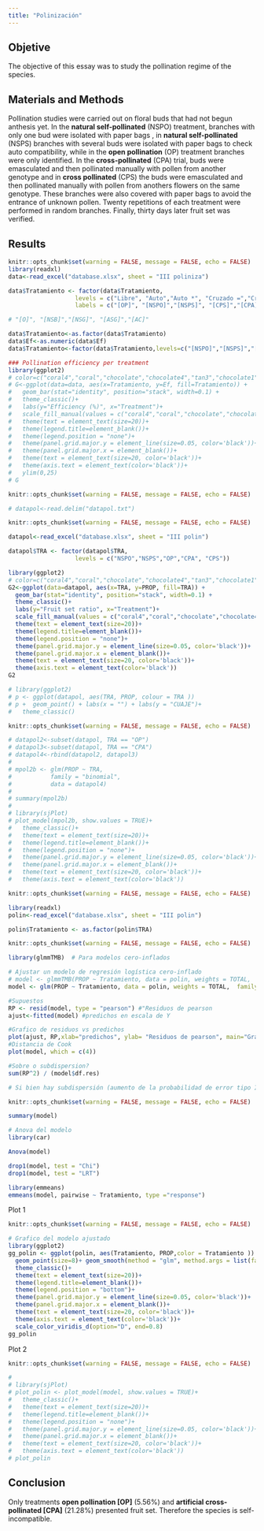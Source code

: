 ```yaml
---
title: "Polinización"
---
```


## Objetive
The objective of this essay was to study the pollination regime of the species.

## Materials and Methods
Pollination studies were carried out on floral buds that had not begun anthesis yet. In the **natural self-pollinated** (NSPO) treatment, branches with only one bud were isolated with paper bags , in **natural self-pollinated** (NSPS) branches with several buds were isolated with paper bags to check auto compatibility, while in the **open pollination** (OP) treatment branches were only identified. In the **cross-pollinated** (CPA) trial, buds were emasculated and then pollinated manually with pollen from another genotype and in **cross pollinated** (CPS) the buds were emasculated and then pollinated manually with pollen from anothers flowers on the same genotype. These branches were also covered with paper bags to avoid the entrance of unknown pollen. Twenty repetitions of each treatment were performed in random branches. Finally, thirty days later fruit set was verified.
 
## Results
```r
knitr::opts_chunk$set(warning = FALSE, message = FALSE, echo = FALSE)
library(readxl)
data<-read_excel("database.xlsx", sheet = "III poliniza")

data$Tratamiento <- factor(data$Tratamiento,
                   levels = c("Libre", "Auto","Auto *", "Cruzado =","Cruzado *"),
                   labels = c("[OP]", "[NSPO]","[NSPS]", "[CPS]","[CPA]"))

# "[O]", "[NSB]","[NSG]", "[ASG]","[AC]"

data$Tratamiento<-as.factor(data$Tratamiento)
data$Ef<-as.numeric(data$Ef)
data$Tratamiento<-factor(data$Tratamiento,levels=c("[NSPO]","[NSPS]","[OP]","[CPA]", "[CPS]"))

### Pollination efficiency per treatment
library(ggplot2)
# color=c("coral4","coral","chocolate","chocolate4","tan3","chocolate1")
# G<-ggplot(data=data, aes(x=Tratamiento, y=Ef, fill=Tratamiento)) +
#   geom_bar(stat="identity", position="stack", width=0.1) +
#   theme_classic()+
#   labs(y="Efficiency (%)", x="Treatment")+
#   scale_fill_manual(values = c("coral4","coral","chocolate","chocolate4","tan3"))+
#   theme(text = element_text(size=20))+
#   theme(legend.title=element_blank())+
#   theme(legend.position = "none")+
#   theme(panel.grid.major.y = element_line(size=0.05, color='black'))+
#   theme(panel.grid.major.x = element_blank())+
#   theme(text = element_text(size=20, color='black'))+
#   theme(axis.text = element_text(color='black'))+
#   ylim(0,25)
# G
```

```r
knitr::opts_chunk$set(warning = FALSE, message = FALSE, echo = FALSE)

# datapol<-read.delim("datapol.txt")

```

```r
knitr::opts_chunk$set(warning = FALSE, message = FALSE, echo = FALSE)

datapol<-read_excel("database.xlsx", sheet = "III polin")

datapol$TRA <- factor(datapol$TRA,
                   levels = c("NSPO","NSPS","OP","CPA", "CPS"))

library(ggplot2)
# color=c("coral4","coral","chocolate","chocolate4","tan3","chocolate1")
G2<-ggplot(data=datapol, aes(x=TRA, y=PROP, fill=TRA)) +
  geom_bar(stat="identity", position="stack", width=0.1) +
  theme_classic()+
  labs(y="Fruit set ratio", x="Treatment")+
  scale_fill_manual(values = c("coral4","coral","chocolate","chocolate4","tan3"))+
  theme(text = element_text(size=20))+
  theme(legend.title=element_blank())+
  theme(legend.position = "none")+
  theme(panel.grid.major.y = element_line(size=0.05, color='black'))+
  theme(panel.grid.major.x = element_blank())+
  theme(text = element_text(size=20, color='black'))+
  theme(axis.text = element_text(color='black'))
G2

# library(ggplot2)
# p <- ggplot(datapol, aes(TRA, PROP, colour = TRA ))
# p +  geom_point() + labs(x = "") + labs(y = "CUAJE")+
#   theme_classic()

```

```r
knitr::opts_chunk$set(warning = FALSE, message = FALSE, echo = FALSE)

# datapol2<-subset(datapol, TRA == "OP")
# datapol3<-subset(datapol, TRA == "CPA")
# datapol4<-rbind(datapol2, datapol3)
# 
# mpol2b <- glm(PROP ~ TRA,
#           family = "binomial",
#           data = datapol4)
# 
# summary(mpol2b)
# 
# library(sjPlot)
# plot_model(mpol2b, show.values = TRUE)+
#   theme_classic()+
#   theme(text = element_text(size=20))+
#   theme(legend.title=element_blank())+
#   theme(legend.position = "none")+
#   theme(panel.grid.major.y = element_line(size=0.05, color='black'))+
#   theme(panel.grid.major.x = element_blank())+
#   theme(text = element_text(size=20, color='black'))+
#   theme(axis.text = element_text(color='black'))


```

```r
knitr::opts_chunk$set(warning = FALSE, message = FALSE, echo = FALSE)

library(readxl)
polin<-read_excel("database.xlsx", sheet = "III polin")

polin$Tratamiento <- as.factor(polin$TRA)

```

```r
knitr::opts_chunk$set(warning = FALSE, message = FALSE, echo = FALSE)

library(glmmTMB)  # Para modelos cero-inflados

# Ajustar un modelo de regresión logística cero-inflado
# model <- glmmTMB(PROP ~ Tratamiento, data = polin, weights = TOTAL,  family = binomial())
model <- glm(PROP ~ Tratamiento, data = polin, weights = TOTAL,  family = "quasibinomial")

#Supuestos
RP <- resid(model, type = "pearson") #"Residuos de pearson
ajust<-fitted(model) #predichos en escala de Y

#Grafico de residuos vs predichos
plot(ajust, RP,xlab="predichos", ylab= "Residuos de pearson", main="Gráfico de RP vs PRED", cex.main=.8)
#Distancia de Cook
plot(model, which = c(4)) 

#Sobre o subdispersion?
sum(RP^2) / (model$df.res)

# Si bien hay subdispersión (aumento de la probabilidad de error tipo II) es más dificil de encontrar diferencias, todo se vuelve menos significativo y a pesar de esto se encuentran las diferencias. Es evidente que en los 3 tratamientos en los que no se evidenció ningun fruto no habrá significancia más alla de sobre o sub dispersión de los datos.

```

```r
knitr::opts_chunk$set(warning = FALSE, message = FALSE, echo = FALSE)

summary(model)

# Anova del modelo
library(car)

Anova(model)

drop1(model, test = "Chi")
drop1(model, test = "LRT")

library(emmeans)
emmeans(model, pairwise ~ Tratamiento, type ="response")

```
Plot 1

```r
knitr::opts_chunk$set(warning = FALSE, message = FALSE, echo = FALSE)

# Grafico del modelo ajustado
library(ggplot2)
gg_polin <- ggplot(polin, aes(Tratamiento, PROP,color = Tratamiento )) +
  geom_point(size=8)+ geom_smooth(method = "glm", method.args = list(family = "binomial"), se = FALSE) + labs(x = "Tratamiento de polinización") + labs(y = "Cuajado")+
  theme_classic()+
  theme(text = element_text(size=20))+
  theme(legend.title=element_blank())+
  theme(legend.position = "bottom")+
  theme(panel.grid.major.y = element_line(size=0.05, color='black'))+
  theme(panel.grid.major.x = element_blank())+
  theme(text = element_text(size=20, color='black'))+
  theme(axis.text = element_text(color='black'))+
  scale_color_viridis_d(option="D", end=0.8)
gg_polin

```

Plot 2

```r
knitr::opts_chunk$set(warning = FALSE, message = FALSE, echo = FALSE)

# 
# library(sjPlot)
# plot_polin <- plot_model(model, show.values = TRUE)+
#   theme_classic()+
#   theme(text = element_text(size=20))+
#   theme(legend.title=element_blank())+
#   theme(legend.position = "none")+
#   theme(panel.grid.major.y = element_line(size=0.05, color='black'))+
#   theme(panel.grid.major.x = element_blank())+
#   theme(text = element_text(size=20, color='black'))+
#   theme(axis.text = element_text(color='black'))
# plot_polin

```

## Conclusion

Only treatments **open pollination [OP]** (5.56%) and **artificial cross-pollinated [CPA]** (21.28%) presented fruit set. Therefore the species is self-incompatible.
